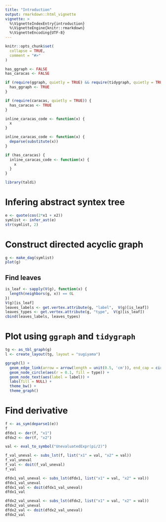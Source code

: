 ```yaml
---
title: "Introduction"
output: rmarkdown::html_vignette
vignette: >
  %\VignetteIndexEntry{introduction}
  %\VignetteEngine{knitr::rmarkdown}
  %\VignetteEncoding{UTF-8}
---
```


```r
knitr::opts_chunk$set(
  collapse = TRUE,
  comment = "#>"
)
```

```r
has_ggraph <- FALSE
has_caracas <- FALSE

if (require(ggraph, quietly = TRUE) && require(tidygraph, quietly = TRUE)) {
  has_ggraph <- TRUE
}

if (require(caracas, quietly = TRUE)) {
  has_caracas <- TRUE
}

inline_caracas_code <- function(x) {
  x
}

inline_caracas_code <- function(x) {
  deparse(substitute(x))
}

if (has_caracas) {
  inline_caracas_code <- function(x) {
    x
  }
}
```


```r
library(taldi)
```

# Infering abstract syntex tree

```r
e <- quote(cos(2*x1 + x2))
symlist <- infer_ast(e)
str(symlist, 2)
```

# Construct directed acyclic graph

```r
g <- make_dag(symlist)
plot(g)
```

## Find leaves

```r
is_leaf <- sapply(V(g), function(x) {
  length(neighbors(g, x)) == 0L
})
V(g)[is_leaf]
leaves_labels <- get.vertex.attribute(g, "label",  V(g)[is_leaf])
leaves_types <- get.vertex.attribute(g, "type",  V(g)[is_leaf])
cbind(leaves_labels, leaves_types)
```

# Plot using `ggraph` and `tidygraph`

```r
tg <- as_tbl_graph(g)
l <- create_layout(tg, layout = "sugiyama")

ggraph(l) + 
  geom_edge_link(arrow = arrow(length = unit(0.5, 'cm')), end_cap = circle(0.5, 'cm')) + 
  geom_node_circle(aes(r = 0.1, fill = type)) + 
  geom_node_text(aes(label = label)) + 
  labs(fill = NULL) + 
  theme_bw() + 
  theme_graph()
```

# Find derivative

```r
f <- as_sym(deparse1(e))
f
dfdx1 <- der(f, "x1")
dfdx2 <- der(f, "x2")
```

\begin{align}
  f(x_1, x_2) &= `r inline_caracas_code(tex(f))` \\
  \frac{\partial f}{\partial x_1} &= `r inline_caracas_code(tex(dfdx1))` \\
  \frac{\partial f}{\partial x_2} &= `r inline_caracas_code(tex(dfdx2))`
\end{align}

```r
val <- eval_to_symbol("UnevaluatedExpr(pi/2)")

f_val_uneval <- subs_lst(f, list("x1" = val, "x2" = val))
f_val_uneval
f_val <- doit(f_val_uneval)
f_val

dfdx1_val_uneval <- subs_lst(dfdx1, list("x1" = val, "x2" = val))
dfdx1_val_uneval
dfdx1_val <- doit(dfdx1_val_uneval)
dfdx1_val

dfdx2_val_uneval <- subs_lst(dfdx2, list("x1" = val, "x2" = val))
dfdx2_val_uneval
dfdx2_val <- doit(dfdx2_val_uneval)
dfdx2_val
```

\begin{align}
  f\left (`r inline_caracas_code(tex(val))`, `r inline_caracas_code(tex(val))` \right ) 
    &= `r inline_caracas_code(tex(f_val_uneval))` 
     = `r inline_caracas_code(tex(f_val))`  \\
  \frac{\partial f}{\partial x_1} \Bigg \vert_{x_1 = x_2 = `r inline_caracas_code(tex(val))`}
    &= `r inline_caracas_code(tex(dfdx1_val_uneval))` 
     = `r inline_caracas_code(tex(dfdx1_val))`  \\
  \frac{\partial f}{\partial x_2} \Bigg \vert_{x_1 = x_2 = `r inline_caracas_code(tex(val))`}
    &= `r inline_caracas_code(tex(dfdx2_val_uneval))` 
     = `r inline_caracas_code(tex(dfdx2_val))`
\end{align}

